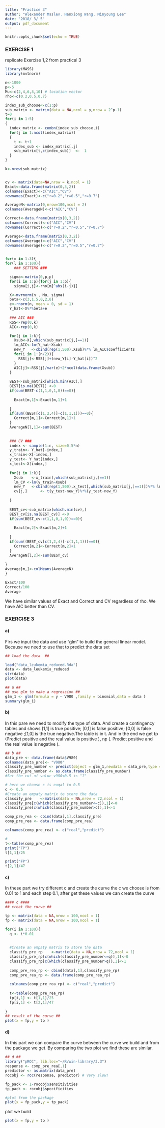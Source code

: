 ```yaml
---
title: "Practice 3"
author: "Alexander Maslev, Hanxiong Wang, Minyoung Lee"
date: "2018/ 3/ 5"
output: pdf_document
---
```


```r
knitr::opts_chunk$set(echo = TRUE)
```

### EXERCISE 1 
replicate Exercise 1,2 from practical 3
```r
library(MASS)
library(mvtnorm)
```


```r

n<-1000
p<-5
Mu<-c(2,4,6,8,10) # location vector
rho<-c(0.2,0.5,0.7)

index_sub_choose<-c(1:p)
sub_matrix <- matrix(data = NA,ncol = p,nrow = 2^p-1)
t=0
for(i in 1:5)
{
  index_matrix <- combn(index_sub_choose,i)
  for(j in 1:ncol(index_matrix))
  {
    t <- t+1
    index_sub <- index_matrix[,j]
    sub_matrix[t,c(index_sub)]  <-  1
  }
}

k<-nrow(sub_matrix)


cv <- matrix(data=NA,nrow = k,ncol = 1)
Exact<-data.frame(matrix(0,3,2))
colnames(Exact)<-c("AIC","CV")
rownames(Exact)<-c("r=0.2","r=0.5","r=0.7")

AverageN<-matrix(0,nrow=100,ncol = 2)
colnames(AverageN)<-c("AIC","CV")

Correct<-data.frame(matrix(0,3,2))
colnames(Correct)<-c("AIC","CV")
rownames(Correct)<-c("r=0.2","r=0.5","r=0.7")

Average<-data.frame(matrix(0,3,2))
colnames(Average)<-c("AIC","CV")
rownames(Average)<-c("r=0.2","r=0.5","r=0.7")

  
for(m in 1:3){
for(l in 1:100){
    ### SETTING ###

  sigma<-matrix(0,p,p)
  for(i in 1:p){for(j in 1:p){
    sigma[i,j]<-rho[m]^abs(i-j)}}

  X<-mvrnorm(n , Mu, sigma)
  beta<-c(3,1.5,0,2,0)
  e<-rnorm(n, mean = 0, sd = 1)
  Y_hat<-X%*%beta+e
  
  ### AIC ###    
  RSS<-rep(0,k)
  AIC<-rep(0,k)

  for(j in 1:k){
    Xsub<-X[,which(sub_matrix[j,]==1)]
    lm_AIC<-lm(Y_hat~Xsub)
    new_Y   <-cbind(rep(1,500),Xsub)%*% lm_AIC$coefficients
    for(i in 1:(n/2)){
      RSS[j]<-RSS[j]+(new_Y[i]-Y_hat[i])^2
    }
    AIC[j]<-RSS[j]/var(e)+2*ncol(data.frame(Xsub))
  }
  
  BEST<-sub_matrix[which.min(AIC),]
  BEST[is.na(BEST)] <-0
  if(sum(BEST-c(1,1,0,1,0))==0){
    
    Exact[m,1]<-Exact[m,1]+1
    
  }
  if(sum((BEST[c(1,2,4)]-c(1,1,1)))==0){
    Correct[m,1]<-Correct[m,1]+1
  }
  AverageN[l,1]<-sum(BEST)
  
  
  ### CV ###
  index <- sample(1:n, size=0.5*n)
  y_train<- Y_hat[-index,]
  x_train<-X[-index,]
  y_test<- Y_hat[index,]
  x_test<-X[index,]
  
  for(j in 1:k){
    Xsub    <-x_train[,which(sub_matrix[j,]==1)]
    lm_CV <-lm(y_train~Xsub)
    new_Y   <-cbind(rep(1,500),x_test[,which(sub_matrix[j,]==1)])%*% lm_CV$coefficients
    cv[j,]      <- t(y_test-new_Y)%*%(y_test-new_Y)
    
  }
  
  BEST_cv<-sub_matrix[which.min(cv),]
  BEST_cv[is.na(BEST_cv)] <-0
  if(sum(BEST_cv-c(1,1,0,1,0))==0){
    
    Exact[m,2]<-Exact[m,2]+1
    
  }
  if(sum((BEST_cv[c(1,2,4)]-c(1,1,1)))==0){
    Correct[m,2]<-Correct[m,2]+1
  }
  AverageN[l,2]<-sum(BEST_cv)
  
}
Average[m,]<-colMeans(AverageN)
}

Exact/100
Correct/100
Average

```

We have similar values of Exact and Correct and CV regardless of rho. We have AIC better than CV. 

### EXERCISE 3

#### a)
Firs we input the data and use "glm" to build the general linear model. Because we need to use that to predict the data set
```r
## load the data  ##

load("data_leukemia_reduced.Rda")
data <- data_leukemia_reduced
str(data)
plot(data)

## a ##
## use glm to make a regression ##
glm_1 <- glm(formula = y ~ V980 ,family = binomial,data = data )
summary(glm_1)

```


#### b)
In this pare we need to modify the type of data. And create a contingency tables and shows [1,1] is true positive; [0,1] is false positive; [0,0] is false negative ;[1,0] is the true negative.The table is in t. And in the end we get tp (Predict positive and the real value is positive ), np (. Predict positive and the real value is negative ).
```r
## b ##
data_pre <- data.frame(data$V980)
colnames(data_pre)<- "V980"
classify_pre_number <- predict(object = glm_1,newdata = data_pre,type = "response" )
classify_pre_number <- as.data.frame(classify_pre_number)
#Set the cut-of value v980<0.5 is "1"

# here we choose c is euqal to 0.5
c <- 0.5
#Create an empaty matrix to store the data
classify_pre    <-matrix(data = NA,nrow = 72,ncol = 1)
classify_pre[c(which(classify_pre_number<=c)),1]<-0 
classify_pre[c(which(classify_pre_number>c)),1]<-1

comp_pre_rea <- cbind(data[,1],classify_pre)
comp_pre_rea <- data.frame(comp_pre_rea)

colnames(comp_pre_rea) <- c("real","predict")

#
t<-table(comp_pre_rea)
print("TP")
t[1,1]/25

print("FP")
t[2,1]/47

```


#### c)
In these part we try different c and create the curve the c we choose is from 0.01 to 1 and each step 0.1, after get these values we can create the curve

```r
#### c ####
## creat the curve ##

tp <- matrix(data = NA,nrow = 100,ncol = 1)
fp <- matrix(data = NA,nrow = 100,ncol = 1)

for(i in 1:100){
  q <- i*0.01
  
  
  #Create an empaty matrix to store the data
  classify_pre_rp    <-matrix(data = NA,nrow = 72,ncol = 1)
  classify_pre_rp[c(which(classify_pre_number<=q)),1]<-0 
  classify_pre_rp[c(which(classify_pre_number>q)),1]<-1
  
  comp_pre_rea_rp <- cbind(data[,1],classify_pre_rp)
  comp_pre_rea_rp <- data.frame(comp_pre_rea_rp)
  
  colnames(comp_pre_rea_rp) <- c("real","predict")
  
  t<-table(comp_pre_rea_rp)
  tp[i,1] <- t[1,1]/25
  fp[i,1] <- t[2,1]/47
  
}
## result of the curve ##
plot(x = fp,y = tp )

```


#### d)
In this part we can compare the curve between the curve we build and from the package we get. By comparing the two plot we find these are similar.
```r
## d ##
library("pROC", lib.loc="~/R/win-library/3.3")
response <- comp_pre_rea[,1]
predictor <- as.matrix(data_pre)
rocobj <- roc(response, predictor) # Very slow!

fp_pack <- 1-rocobj$sensitivities
tp_pack <- rocobj$specificities

#plot from the package
plot(x = fp_pack,y = tp_pack)

```

plot we build

```r
plot(x = fp,y = tp )
```




